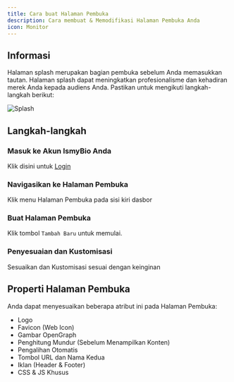 ```yaml
---
title: Cara buat Halaman Pembuka
description: Cara membuat & Memodifikasi Halaman Pembuka Anda
icon: Monitor
---
```



## Informasi

Halaman splash merupakan bagian pembuka sebelum Anda memasukkan tautan. Halaman splash dapat meningkatkan profesionalisme dan kehadiran merek Anda kepada audiens Anda. Pastikan untuk mengikuti langkah-langkah berikut:

![Splash](/splash.jpeg)

## Langkah-langkah

<Steps>
<Step>

### Masuk ke Akun IsmyBio Anda

Klik disini untuk [Login](https://ismy.bio/login)

</Step>
<Step>

### Navigasikan ke Halaman Pembuka

Klik menu Halaman Pembuka pada sisi kiri dasbor

</Step>
<Step>

### Buat Halaman Pembuka

Klik tombol `Tambah Baru` untuk memulai.

</Step>
<Step>

### Penyesuaian dan Kustomisasi

Sesuaikan dan Kustomisasi sesuai dengan keinginan

</Step>
</Steps>

## Properti Halaman Pembuka

Anda dapat menyesuaikan beberapa atribut ini pada Halaman Pembuka:

- Logo
- Favicon (Web Icon)
- Gambar OpenGraph
- Penghitung Mundur (Sebelum Menampilkan Konten)
- Pengalihan Otomatis
- Tombol URL dan Nama Kedua
- Iklan (Header & Footer)
- CSS & JS Khusus